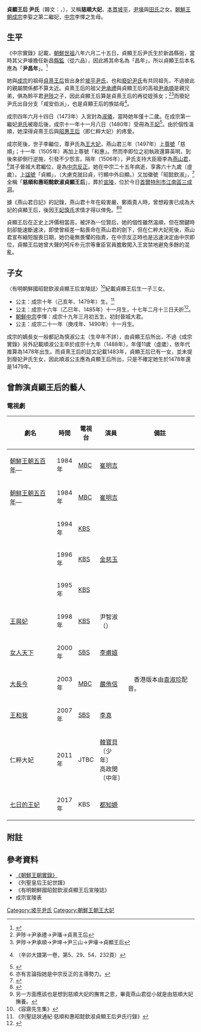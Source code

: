 {{東亞女性歷史人物
| 名稱=慈順和惠昭懿欽淑貞顯王后
|身份 =朝鮮國王繼妃（[[明朝|明朝]]冊封）
| 畫像=
| 說明=
|前任=[[廢妃尹氏|廢妃尹氏]]
|繼任=[[廢妃慎氏_(燕山君)|居昌郡夫人慎氏]]
| 姓=
| 名=
| 姓名=尹昌年
| 字=
| 本貫=坡平
| 官職=
| 封爵=
| 位號=
| 封號=淑儀→王妃→王大妃
| 御稱號=
| 湯沐邑=
| 徽號=昭懿欽淑
| 宮號1=
| 宮號2=
| 神號=
| 尊號=慈順和惠 
| 乳名=
| 幼名=
| 兒名=
| 童名=
| 小字=
| 號=
| 法號=
| 院號=
| 其他名號=康靖王妃、慈順大妃
| 出生年=1462年[[六月廿五|陰曆6月25日]]
| 出生地=新昌縣衙
| 婚年=1473年
| 婚姻名份=側室→正室
| 逝世年=1530年[[八月廿二|陰曆8月22日]]<ref>{{Cite web |url=http://sillok.history.go.kr/ |title=《中宗實錄》69卷，中宗25年（1530年）8月22日紀錄一 |access-date=2008-06-06 |archive-date=2016-01-01 |archive-url=https://web.archive.org/web/20160101122224/http://sillok.history.go.kr/ |dead-url=no }}</ref>
| 逝世地=景福宮東宮正寢
| 諡號=貞顯王后
| 墳墓=[[朝鮮宣陵|宣陵]]
| 父親=鈴原府院君尹壕（1424年－1496年）
| 嫡母=
| 母親=延安府夫人田氏（1421年－1500年）
| 夫=[[朝鮮成宗|朝鮮成宗]]李娎（1457年－1494年）
| 夫之父=[[朝鮮德宗|朝鮮德宗]]李暲
| 夫之母=[[昭惠王后|昭惠王后]]韓氏
| 夫之嫡母=
| 夫之元配=[[恭惠王后|恭惠王后]]韓氏
| 夫之正室=
| 夫之繼室=
| 夫之平妻=
| 夫之側室=
| 兄弟=兄：[[尹殷老|尹殷老]]<ref>{{Cite web |url=http://sillok.history.go.kr/id/wja_10103025_001 |title=《燕山君日記》4卷，燕山君元年3月25日1번째기사  |access-date=2017-06-26 |archive-date=2019-08-19 |archive-url=https://web.archive.org/web/20190819184201/http://sillok.history.go.kr/id/wja_10103025_001 |dead-url=no }}</ref><br>弟：[[尹湯老|尹湯老]]（1466年－1508年）
| 姊妹=
| 嫡兄弟=
| 嫡姊妹=
| 庶兄弟=
| 庶姊妹=
| 同胞兄弟=
| 同胞姊妹=
| 異母兄弟=
| 異母姊妹=
| 異父兄弟=
| 異父姊妹=
| 繼兄弟=
| 繼姊妹=
| 子=[[朝鮮中宗|朝鮮中宗]]李懌（1488年－1544年）
| 女=
| 養子=
| 養女=
| 繼子=
| 繼女=
| 其他親屬=高祖：尹承順<br>曾祖：尹坤<br>祖父：尹三山<br>外祖：田佐命
| 注釋=
|}}
'''貞顯王后 尹氏'''（韓文：{{lang|ko|'''정현왕후 윤씨'''}}，{{bd|1462年||1530年|}}），又稱'''慈順大妃'''，[[本貫|本貫]][[坡平尹氏|坡平]]，[[尹壕|尹壕]]與[[延安田氏|田氏]]之女。[[朝鮮王朝|朝鮮王朝]][[朝鮮成宗|成宗]]李娎之第二繼妃，[[朝鮮中宗|中宗]]李懌之生母。

==生平==
《中宗實錄》記載，[[朝鮮世祖|朝鮮世祖]]八年六月二十五日，貞顯王后尹氏生於新昌縣衙，當時其父尹壕擔任新昌[[縣監|縣監]]（從六品），因此將其命名為「昌年」，所以貞顯王后本名應為「'''尹昌年'''」。<ref>{{Cite web |url=http://sillok.history.go.kr/ |title=《中宗實錄》69卷，中宗25年（1530年）8月23日紀錄二 |access-date=2008-06-06 |archive-date=2016-01-01 |archive-url=https://web.archive.org/web/20160101122224/http://sillok.history.go.kr/ |dead-url=no }}</ref>

她與[[朝鮮成宗|成宗]]的祖母[[貞熹王后|貞熹王后]]皆出身於[[坡平尹氏|坡平尹氏]]，也和[[廢妃尹氏|廢妃尹氏]]有共同祖先，不過彼此的親屬關係都不算太近。貞熹王后的祖父[[尹承禮|尹承禮]]與貞顯王后的高祖[[尹承順|尹承順]]是親兄弟，俱為鈴平君[[尹陟|尹陟]]之子，因此貞顯王后算是貞熹王后的再從姪孫女；<ref>尹陟→尹承禮→尹璠→貞熹王后</ref><ref>尹陟→尹承順→尹坤→尹三山→尹壕→貞顯王后</ref>而廢妃尹氏出自分支「咸安伯派」，也是貞顯王后的族姑母<ref name="yun">{{cite web |title=坡平尹氏大同譜 |url=https://www.familysearch.org/search/catalog/2449827 |website=FamilySearch |access-date=2020-08-22 |archive-date=2021-04-10 |archive-url=https://web.archive.org/web/20210410013339/https://www.familysearch.org/search/catalog/2449827 |dead-url=no }}（辛卯大譜第一卷，第5、29、54、232頁）</ref>。

成宗四年六月十四日（1473年）入宮封為[[淑儀|淑儀]]，當時她年僅十二歲。在成宗第一繼妃[[废妃尹氏|尹氏]]被廢后後，成宗十一年十一月八日（1480年）受冊為[[王妃|王妃]]<ref>{{Cite web |url=http://sillok.history.go.kr/ |title=《成宗實錄》123卷，成宗11年（1480年）11月8日紀錄一 |access-date=2008-06-06 |archive-date=2016-01-01 |archive-url=https://web.archive.org/web/20160101122224/http://sillok.history.go.kr/ |dead-url=no }}</ref>。由於個性溫順，她深得貞熹王后與[[昭惠王后|昭惠王后]]（即仁粹大妃）的疼愛。

成宗死後，世子李{{僻字|㦕|左忄右隆}}繼位，尊尹氏為[[王大妃|王大妃]]，燕山君三年（1497年）上[[尊號|尊號]]「慈順」；十一年（1505年）再加上尊號「和惠」。然而李{{僻字|㦕|左忄右隆}}即位之初執政還算英明，到後來卻倒行逆施，引發不少怨言。隔年（1506年），尹氏支持大臣廢李{{僻字|㦕|左忄右隆}}為[[燕山君|燕山君]]，<ref>亦有言論指她是中宗反正的主導勢力。</ref>其子晉城大君繼位，是為[[中宗反正|中宗反正]]。她在中宗二十五年病逝，享壽六十九歲〔虛歲〕。上[[諡號|諡號]]「貞顯」，（大慮克就曰貞，行顯中外曰顯。）又加徽號「昭懿欽淑」，<ref>{{Cite web |url=http://sillok.history.go.kr/ |title=《中宗實錄》69卷，中宗25年（1530年）10月23日紀錄二 |access-date=2008-06-06 |archive-date=2016-01-01 |archive-url=https://web.archive.org/web/20160101122224/http://sillok.history.go.kr/ |dead-url=no }}</ref>全稱「'''慈順和惠昭懿欽淑貞顯王后'''」，葬於[[宣靖陵|宣陵]]，位於今日[[首爾|首爾特別市]][[江南區_(首爾)|江南區]][[三成洞|三成洞]]。

據《燕山君日記》的記錄，燕山君十年在殺害嚴、鄭兩貴人時，曾想殺害已成為大妃的貞顯王后，後因[[廢妃慎氏_(燕山君)|王妃慎氏]]求情才得以倖免。<ref>{{Cite web |url=http://sillok.history.go.kr/ |title=《燕山君日記》52卷，燕山君10年（1504年）3月20日紀錄五 |access-date=2008-06-06 |archive-date=2016-01-01 |archive-url=https://web.archive.org/web/20160101122224/http://sillok.history.go.kr/ |dead-url=no }}</ref><ref>另一方面應該也是想到慈順大妃的撫育之恩，畢竟燕山君從小就是由慈順大妃撫養。</ref>
 
貞顯王后在正史上評價相當高，被評為一位賢后，她的個性雖然溫順，但在關鍵時刻卻能速斷速決，即使曾經差一點喪命在燕山君的劍下，但在仁粹大妃死後，燕山君宣布縮短服喪日期，她仍毫無畏懼的指責，在中宗反正時也是迅速決定由中宗即位，貞顯王后她曾大聲的呵斥朴元宗等重臣官員膽敢闖入王宮禁地避免多餘的混亂。

==子女==
〈有明朝鮮國昭懿欽淑貞顯王后宣陵誌〉<ref>《容齋先生集》</ref>紀載貞顯王后生一子三女。
*公主：成宗十年（己亥年、1479年）生。<ref>《列聖誌狀通紀·慈順和惠昭懿欽淑貞顯王后尹氏行錄》</ref>
*公主：成宗十六年（乙巳年、1485年）十一月生，十七年二月十三日夭折<ref>{{Cite web |url=http://sillok.history.go.kr/id/wia_11702014_003 |title=《成宗實錄》188卷，成宗17年2月14日3번째기사 |access-date=2016-02-29 |archive-date=2019-08-18 |archive-url=https://web.archive.org/web/20190818063307/http://sillok.history.go.kr/id/wia_11702014_003 |dead-url=no }}</ref>。
*[[朝鮮中宗|朝鮮中宗]]李懌：成宗十九年三月初五生，初封晉城大君。
*公主：成宗二十一年（庚戌年、1490年）十一月生。
成宗的嫡長女一般都記為慎淑公主（生卒年不詳），由貞顯王后所出，不過《成宗實錄》另外記載順淑公主卒於成宗十九年（1488年），年僅11歲（虛歲），依年代推算為1478年出生。而貞熹王后的誌文記載1483年，貞顯王后已有一女，並未提到廢妃尹氏生女，因此順淑公主應為貞顯王后所出，只是不確定她生於1478年還是1479年。
{{坡平尹氏王妃世系圖}}

== 曾飾演貞顯王后的藝人 ==
===電視劇===
{| class="wikitable"  style="width:100%; height:100px" border="1"
|-
!  劇名
!  時間
!  電視台
!  演員
!  備註
|-
|  style="width:25%"|[[朝鮮王朝五百年|朝鮮王朝五百年]]—{{link-ko|雪中梅|설중매}}
|  style="width:8%"|1984年
|  style="width:8%"| [[文化广播_(韩国)|MBC]]
|  style="width:15%"|[[崔明吉_(艺人)|崔明吉]]
|
|-
|[[朝鲜王朝五百年|朝鲜王朝五百年]]—{{link-ko|风兰 (电视剧)|풍란 (드라마)|风兰}}
|1984年
|[[文化廣播公司|MBC]]
|[[崔明吉_(艺人)|崔明吉]]
|
|-
|{{link-ko|韓明澮 (電視劇)|한명회 (드라마)|韓明澮}}
|1994年
|[[韓國廣播公司|KBS]]
|{{lang|ko|趙珉嬉（조민희）}}
|
|-
|{{link-ko|趙光祖 (電視劇)|조광조 (드라마)|趙光祖}}
|1996年
|[[韓國廣播公司|KBS]]
|[[金慈玉|金慈玉]]
|
|-
|{{link-ko|張綠水 (電視劇)|장녹수 (드라마)|張綠水}}
|1995年
|[[韓國廣播公司|KBS]]
|{{lang|ko|박영귀}}
|
|-
|[[王與妃|王與妃]]
|1998年
|[[韓國廣播公司|KBS]]
|尹智淑（{{lang|ko|윤지숙}}）
|
|-
|[[女人天下|女人天下]] 
|2000年
|[[SBS_(韓國)|SBS]]
|[[李甫姬|李甫嬉]]
|
|-
|[[大長今_(電視劇)|大長今]]
|2003年
|[[文化廣播公司|MBC]]
|[[嚴侑信|嚴侑信]]
|　香港版本由[[袁淑珍|袁淑珍]]配音。
|-
|[[王和我|王和我]]
|2007年
|[[SBS_(韓國)|SBS]]
|[[李真_(韓國藝人)|李真]] 
|
|-
|仁粹大妃
|2011年
|JTBC
|[[韓寶貝|韓寶貝]]〔少年〕<br />高政閔〔中年〕
|
|-
|[[七日的王妃|七日的王妃]]
|2017年
|KBS
|[[都知嫄|都知嫄]]
|
|}

== 附註 ==
{{reflist}}

==參考資料==
*[http://sillok.history.go.kr/main/main.jsp 《朝鮮王朝實錄》] {{Wayback|url=http://sillok.history.go.kr/main/main.jsp |date=20150905161523 }} 
*《列聖皇后王妃世譜》
*《有明朝鮮國昭懿欽淑貞顯王后宣陵誌》
*成宗宣陵表

{{李朝王后及大韓皇后}}


[[Category:坡平尹氏|Category:坡平尹氏]]
[[Category:朝鮮王朝王大妃|Category:朝鮮王朝王大妃]]